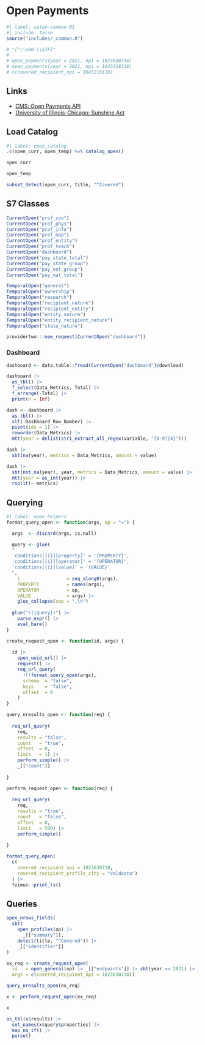 # Open Payments {#sec-openapi}

```r
#| label: setup-common-01
#| include: false
source("includes/_common.R")

# "[^\\x00-\\x7F]"
# 
# open_payments(year = 2021, npi = 1023630738)
# open_payments(year = 2021, npi = 1043218118)
# c(covered_recipient_npi = 1043218118)
```

## Links

   * [CMS: Open Payments API](https://openpaymentsdata.cms.gov/about/api)
   * [University of Illinois-Chicago: Sunshine Act](https://research.uic.edu/compliance/coi/organizational-coi/faqs-sunshine)

## Load Catalog

```r
#| label: open_catalog
.c(open_curr, open_temp) %=% catalog_open()

open_curr

open_temp

subset_detect(open_curr, title, "^Covered")
```

## S7 Classes

```r
CurrentOpen("prof_cov")
CurrentOpen("prof_phys")
CurrentOpen("prof_info")
CurrentOpen("prof_map")
CurrentOpen("prof_entity")
CurrentOpen("prof_teach")
CurrentOpen("dashboard")
CurrentOpen("pay_state_total")
CurrentOpen("pay_state_group")
CurrentOpen("pay_nat_group")
CurrentOpen("pay_nat_total")
```

```r
TemporalOpen("general")
TemporalOpen("ownership")
TemporalOpen("research")
TemporalOpen("recipient_nature")
TemporalOpen("recipient_entity")
TemporalOpen("entity_nature")
TemporalOpen("entity_recipient_nature")
TemporalOpen("state_nature")
```

```r
providertwo:::new_request(CurrentOpen("dashboard"))
```

### Dashboard

```r
dashboard <- data.table::fread(CurrentOpen("dashboard")@download)

dashboard |> 
  as_tbl() |> 
  f_select(Data_Metrics, Total) |> 
  f_arrange(-Total) |> 
  print(n = Inf)
```


```r
dash <- dashboard |> 
  as_tbl() |> 
  slt(-Dashboard_Row_Number) |>
  pivot(ids = 1) |> 
  roworder(Data_Metrics) |> 
  mtt(year = delist(stri_extract_all_regex(variable, "[0-9]{4}")))

dash |> 
  sbt(na(year), metrics = Data_Metrics, amount = value)

dash |> 
  sbt(not_na(year), year, metrics = Data_Metrics, amount = value) |> 
  mtt(year = as_int(year)) |> 
  rsplit(~ metrics)
```

## Querying

```r
#| label: open_helpers
format_query_open <- function(args, op = "=") {

  args  <- discard(args, is.null)

  query <- glue(
  "
  'conditions[{i}][property]' = '{PROPERTY}',
  'conditions[{i}][operator]' = '{OPERATOR}',
  'conditions[{i}][value]' = '{VALUE}'
  ",
    i                 = seq_along0(args),
    PROPERTY          = names(args),
    OPERATOR          = op,
    VALUE             = args) |>
    glue_collapse(sep = ",\n")
  
  glue("c({query})") |>
    parse_expr() |>
    eval_bare()
}

create_request_open <- function(id, args) {
  
  id |>
    open_uuid_url() |>
    request() |>
    req_url_query(
      !!!format_query_open(args),
      schema  = "false",
      keys    = "false",
      offset  = 0
    )
}

query_nresults_open <- function(req) {
  
  req_url_query(
    req,
    results = "false", 
    count   = "true", 
    offset  = 0, 
    limit   = 1) |>
    perform_simple() |> 
    _[["count"]]
  
}

perform_request_open <- function(req) {
  
  req_url_query(
    req,
    results = "true", 
    count   = "false", 
    offset  = 0, 
    limit   = 500) |>
    perform_simple()
  
}

format_query_open(
  c(
    covered_recipient_npi = 1023630738, 
    covered_recipient_profile_city = "Valdosta")
  ) |> 
  fuimus::print_ls()
```

## Queries

```r
open_nrows_fields(
  sbt(
    open_profiles(op) |> 
      _[["summary"]], 
    detect(title, "^Covered")) |> 
    _[["identifier"]]
)

ex_req <- create_request_open(
  id   = open_general(op) |> _[["endpoints"]] |> sbt(year == 2021) |> _[["identifier"]],
  args = c(covered_recipient_npi = 1023630738))

query_nresults_open(ex_req)

x <- perform_request_open(ex_req)

x

as_tbl(x$results) |> 
  set_names(x$query$properties) |> 
  map_na_if() |> 
  purse()
```
